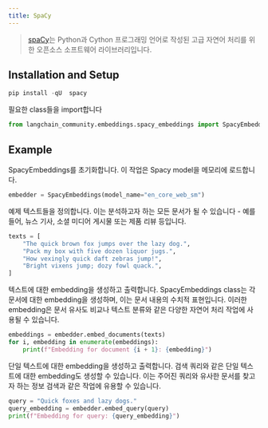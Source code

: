 ```yaml
---
title: SpaCy
---
```


>[spaCy](https://spacy.io/)는 Python과 Cython 프로그래밍 언어로 작성된 고급 자연어 처리를 위한 오픈소스 소프트웨어 라이브러리입니다.

## Installation and Setup

```python
pip install -qU  spacy
```

필요한 class들을 import합니다

```python
from langchain_community.embeddings.spacy_embeddings import SpacyEmbeddings
```

## Example

SpacyEmbeddings를 초기화합니다. 이 작업은 Spacy model을 메모리에 로드합니다.

```python
embedder = SpacyEmbeddings(model_name="en_core_web_sm")
```

예제 텍스트들을 정의합니다. 이는 분석하고자 하는 모든 문서가 될 수 있습니다 - 예를 들어, 뉴스 기사, 소셜 미디어 게시물 또는 제품 리뷰 등입니다.

```python
texts = [
    "The quick brown fox jumps over the lazy dog.",
    "Pack my box with five dozen liquor jugs.",
    "How vexingly quick daft zebras jump!",
    "Bright vixens jump; dozy fowl quack.",
]
```

텍스트에 대한 embedding을 생성하고 출력합니다. SpacyEmbeddings class는 각 문서에 대한 embedding을 생성하며, 이는 문서 내용의 수치적 표현입니다. 이러한 embedding은 문서 유사도 비교나 텍스트 분류와 같은 다양한 자연어 처리 작업에 사용될 수 있습니다.

```python
embeddings = embedder.embed_documents(texts)
for i, embedding in enumerate(embeddings):
    print(f"Embedding for document {i + 1}: {embedding}")
```

단일 텍스트에 대한 embedding을 생성하고 출력합니다. 검색 쿼리와 같은 단일 텍스트에 대한 embedding도 생성할 수 있습니다. 이는 주어진 쿼리와 유사한 문서를 찾고자 하는 정보 검색과 같은 작업에 유용할 수 있습니다.

```python
query = "Quick foxes and lazy dogs."
query_embedding = embedder.embed_query(query)
print(f"Embedding for query: {query_embedding}")
```